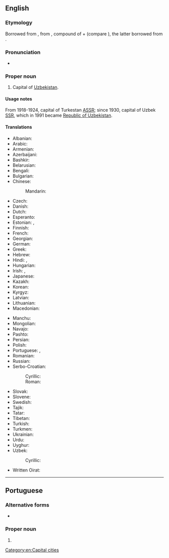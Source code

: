==English==
{{wikipedia}}

===Etymology===
Borrowed from {{bor|en|ru|Ташкент}}, from {{der|en|uz|Toshkent}}, compound of {{m|uz|tosh||stone}} + {{der|en|otk|tr=kend|t=city}} (compare {{cog|tr|kent||}}), the latter borrowed from {{der|en|sog|ts=kand|t=city}}.

===Pronunciation===
* {{IPA|/ˌtɑːʃˈkɛnt/|/ˌtæʃˈkɛnt/|lang=en}}

===Proper noun===
{{en-proper noun}}

# Capital of [[Uzbekistan]].

====Usage notes====
From 1918-1924, capital of Turkestan [[ASSR]]; since 1930, capital of Uzbek [[SSR]], which in 1991 became [[Republic of Uzbekistan]].

====Translations====
{{trans-top|capital of Uzbekistan}}
* Albanian: {{t|sq|Tashkent|m}}
* Arabic: {{t|ar|طَشْقَنْد|m}}
* Armenian: {{t|hy|Տաշքենդ}}
* Azerbaijani: {{t+|az|Daşkənd}}
* Bashkir: {{t|ba|Ташкент}}
* Belarusian: {{t|be|Ташке́нт|m}}
* Bengali: {{t|bn|তাশখন্দ}}
* Bulgarian: {{t|bg|Ташке́нт|m}}
* Chinese:
*: Mandarin: {{t+|cmn|塔什干|tr=Tǎshígān|sc=Hani}}
* Czech: {{t+|cs|Taškent|m}}
* Danish: {{t|da|Tasjkent}}
* Dutch: {{t|nl|Tasjkent}}
* Esperanto: {{t+|eo|Taŝkento}}
* Estonian: {{t+|et|Toshkent}}, {{t|et|Taškent}}
* Finnish: {{t+|fi|Taškent}}
* French: {{t+|fr|Tachkent}}
* Georgian: {{t|ka|ტაშკენტი}}
* German: {{t+|de|Taschkent|n}}
* Greek: {{t+|el|Τασκένδη}}
* Hebrew: {{t|he|טַשְׁקֶנְט|tr=tashkent}}
* Hindi: {{t|hi|ताशकंद|m}}, {{t|hi|ताशकेंत|m}}
* Hungarian: {{t+|hu|Taskent}}
* Irish: {{t|ga|Taiscint|f}}, {{t|ga|Tashkent}}
* Japanese: {{t|ja|タシケント|tr=Tashikento}}
* Kazakh: {{t|kk|Ташкент}}
* Korean: {{t+|ko|^타슈켄트}}
* Kyrgyz: {{t|ky|Ташкен}}
* Latvian: {{t|lv|Taškenta|f}}
* Lithuanian: {{t|lt|Taškentas|m}}
* Macedonian: {{t|mk|Ташкент|m}}
{{trans-mid}}
* Manchu: {{t|mnc|ᡨᠠᡧᡳᡤᠠᠨ}}
* Mongolian: {{t|mn|Ташкент}}
* Navajo: {{t|nv|Tʼashkʼen}}
* Pashto: {{t|ps|تاشکند|m|tr=tāškand}}
* Persian: {{t|fa|تاشکند|tr=tâškand}}
* Polish: {{t+|pl|Taszkent|m}}
* Portuguese: {{t+|pt|Tashkent|f}}, {{t|pt|Tasquente|f}}
* Romanian: {{t|ro|Tașkent}}
* Russian: {{t+|ru|Ташке́нт|m}}
* Serbo-Croatian:
*: Cyrillic: {{t|sh|Ташкент|m|sc=Cyrl}}
*: Roman: {{t+|sh|Taškent|m}}
* Slovak: {{t|sk|Taškent|m}}
* Slovene: {{t|sl|Taškent|m}}
* Swedish: {{t|sv|Tasjkent}}
* Tajik: {{t+|tg|Тошканд|sc=Cyrl}}
* Tatar: {{t|tt|Ташкәнт}}
* Tibetan: {{t|bo|ཐ་ཧྲི་ཀན}}
* Turkish: {{t+|tr|Taşkent}}
* Turkmen: {{t|tk|Daşkent}}
* Ukrainian: {{t+|uk|Ташке́нт|m}}
* Urdu: {{t|ur|تاشقند|m|tr=tāśqand}}
* Uyghur: {{t|ug|تاشكەنت|sc=ug-Arab}}
* Uzbek: {{t|uz|Toshkent}}
*: Cyrillic: {{t|uz|Тошкент|sc=Cyrl}}
* Written Oirat: {{t|xwo|ᡐᠠᠱᡍᡄᠨ}}
{{trans-bottom}}

[[Category:en:Capital cities]]

----

==Portuguese==

===Alternative forms===
* {{l|pt|Tasquente}}

===Proper noun===
{{pt-proper noun|f}}

# {{place|pt|capital city|c/Uzbekistan|t1=Tashkent}}